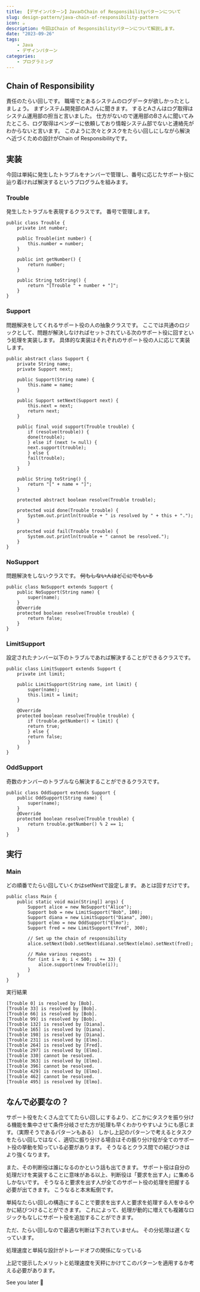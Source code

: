 ```yaml
---
title: 【デザインパターン】JavaのChain of Responsibilityパターンについて
slug: design-pattern/java-chain-of-responsibility-pattern
icon: ☕️
description: 今回はChain of Responsibilityパターンについて解説します。
date: "2023-09-26"
tags:
    - Java
    - デザインパターン
categories:
    - プログラミング
---
```


## Chain of Responsibility

責任のたらい回しです。
職場でとあるシステムのログデータが欲しかったとしましょう。
まずシステム開発部のAさんに聞きます。
するとAさんはログ取得はシステム運用部の担当と言いました。
仕方がないので運用部のBさんに聞いてみたところ、ログ取得はベンダーに依頼しており情報システム部でないと連絡先がわからないと言います。
このように次々とタスクをたらい回しにしながら解決へ近づくための設計がChain of Responsibilityです。

## 実装

今回は単純に発生したトラブルをナンバーで管理し、番号に応じたサポート役に辿り着ければ解決するというプログラムを組みます。

### Trouble

発生したトラブルを表現するクラスです。
番号で管理します。

```java:java
public class Trouble {
    private int number;

    public Trouble(int number) {
        this.number = number;
    }

    public int getNumber() {
        return number;
    }

    public String toString() {
        return "[Trouble " + number + "]";
    }
}
```

### Support

問題解決をしてくれるサポート役の人の抽象クラスです。
ここでは共通のロジックとして、問題が解決しなければセットされている次のサポート役に回すという処理を実装します。
具体的な実装はそれぞれのサポート役の人に応じて実装します。

```java:java
public abstract class Support {
    private String name;
    private Support next;

    public Support(String name) {
        this.name = name;
    }

    public Support setNext(Support next) {
        this.next = next;
        return next;
    }

    public final void support(Trouble trouble) {
        if (resolve(trouble)) {
        done(trouble);
        } else if (next != null) {
        next.support(trouble);
        } else {
        fail(trouble);
        }
    }

    public String toString() {
        return "[" + name + "]";
    }

    protected abstract boolean resolve(Trouble trouble);

    protected void done(Trouble trouble) {
        System.out.println(trouble + " is resolved by " + this + ".");
    }

    protected void fail(Trouble trouble) {
        System.out.println(trouble + " cannot be resolved.");
    }
}
```

### NoSupport

問題解決をしないクラスです。
~~何もしない人はどこにでもいる~~

```java:java
public class NoSupport extends Support {
    public NoSupport(String name) {
        super(name);
    }
    @Override
    protected boolean resolve(Trouble trouble) {
        return false;
    }
}
```

### LimitSupport

設定されたナンバー以下のトラブルであれば解決することができるクラスです。

```java:java
public class LimitSupport extends Support {
    private int limit;

    public LimitSupport(String name, int limit) {
        super(name);
        this.limit = limit;
    }

    @Override
    protected boolean resolve(Trouble trouble) {
        if (trouble.getNumber() < limit) {
        return true;
        } else {
        return false;
        }
    }
}
```

### OddSupport

奇数のナンバーのトラブルなら解決することができるクラスです。

```java:java
public class OddSupport extends Support {
    public OddSupport(String name) {
        super(name);
    }
    @Override
    protected boolean resolve(Trouble trouble) {
        return trouble.getNumber() % 2 == 1;
    }
}
```

## 実行

### Main

どの順番でたらい回していくかはsetNextで設定します。
あとは回すだけです。

```java:java
public class Main {
    public static void main(String[] args) {
        Support alice = new NoSupport("Alice");
        Support bob = new LimitSupport("Bob", 100);
        Support diana = new LimitSupport("Diana", 200);
        Support elmo = new OddSupport("Elmo");
        Support fred = new LimitSupport("Fred", 300);

        // Set up the chain of responsibility
        alice.setNext(bob).setNext(diana).setNext(elmo).setNext(fred);

        // Make various requests
        for (int i = 0; i < 500; i += 33) {
            alice.support(new Trouble(i));
        }
    }
}
```

実行結果

```
[Trouble 0] is resolved by [Bob].
[Trouble 33] is resolved by [Bob].
[Trouble 66] is resolved by [Bob].
[Trouble 99] is resolved by [Bob].
[Trouble 132] is resolved by [Diana].
[Trouble 165] is resolved by [Diana].
[Trouble 198] is resolved by [Diana].
[Trouble 231] is resolved by [Elmo].
[Trouble 264] is resolved by [Fred].
[Trouble 297] is resolved by [Elmo].
[Trouble 330] cannot be resolved.
[Trouble 363] is resolved by [Elmo].
[Trouble 396] cannot be resolved.
[Trouble 429] is resolved by [Elmo].
[Trouble 462] cannot be resolved.
[Trouble 495] is resolved by [Elmo].
```

## なんで必要なの？

サポート役をたくさん立ててたらい回しにするより、どこかにタスクを振り分ける機能を集中させて条件分岐させた方が処理も早くわかりやすいようにも感じます。（実際そうであるパターンもある）
しかし上記のパターンで考えるとタスクをたらい回しではなく、適切に振り分ける場合はその振り分け役が全てのサポート役の挙動を知っている必要があります。
そうなるとクラス間での結びつきはより強くなります。

また、その判断役は誰になるのかという話も出てきます。
サポート役は自分の処理だけを実装することに意味がある以上、判断役は「要求を出す人」に集めるしかないです。
そうなると要求を出す人が全てのサポート役の処理を把握する必要が出てきます。
こうなると本末転倒です。

単純なたらい回しの構造にすることで要求を出す人と要求を処理する人をゆるやかに結びつけることができます。
これによって、処理が動的に増えても複雑なロジックもなしにサポート役を追加することができます。

ただ、たらい回しなので最適な判断は下されていません。
その分処理は遅くなっています。

<aside className="standard-callout">
処理速度と単純な設計がトレードオフの関係になっている
</aside>

上記で提示したメリットと処理速度を天秤にかけてこのパターンを適用するか考える必要があります。

See you later 👋